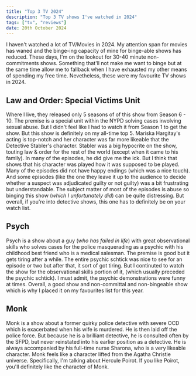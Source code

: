 ```yaml
---
title: "Top 3 TV 2024"
description: "Top 3 TV shows I've watched in 2024"
tags: ["tv", "reviews"]
date: 20th October 2024
---
```

<section>
	I haven't watched a lot of TV/Movies in 2024. My attention span for movies has waned and the binge-ing capacity of mine for binge-able shows
	has reduced. These days, I'm on the lookout for 30-40 minute non-commitments shows. Something that'll not make me want to binge but at the same
	time allow me to fallback when I have exhausted my other means of spending my free time. Nevetheless, these were my favourite TV shows in 2024.
</section>
<section className="mt-10 flex flex-col gap-2">
	<div>
		<h2 className="text-lg lg:text-xl font-bold">Law and Order: Special Victims Unit</h2>
	</div>
	<p>
		Where I live, they released only 5 seasons of of this show from Season 6 - 10. The premise is a special unit within the NYPD solving cases
		involving sexual abuse. But I didn't feel like I had to watch it from Season 1 to get the show.
		But this show is definitely on my all-time top 5. Mariska Hargitay's acting is top-notch and her character was far more likeable that the Detective
		Stabler's character. Stabler was a big hypocrite on the show, touting law & order for the rest of the world (except when it came to his family).
		In many of the episodes, he did give me the ick. But I think that shows that his character was played how it was supposed to be played. Many of the
		episodes did not have happy endings (which was a nice touch). And some episodes (like the one they leave it up to the audience to decide whether a
		suspect was adjudicated guilty or not guilty) was a bit frustrating but understandable. The subject matter of most of the episodes is abuse so
		binging this show (<i>which I unfortunately did</i>) can be quite distressing. But overall, if you're into detective shows, this one has to definitely
		be on your watch list.
	</p>
	<div>
		<h2 className="text-lg lg:text-xl font-bold">Psych</h2>
	</div>
	<p>
		Psych is a show about a guy (<i>who has failed in life</i>) with great observational skills who solves cases for the police masquerading as a psychic
		with his childhood best friend who is a medical salesman. The premise is good but it gets tiring after a while. The entire psychic schtick was
		nice to see for an episode or two but after that, it sort of got tiring. But I continuted to watch the show for the observational skills portion
		of it, (which usually preceded the psychic schtick). I must admit, the psychic demonstrations were funny at times. Overall, a good show and non-committal
		and non-bingeable show which is why I placed it on my favourites list for this year.
	</p>
	<div>
		<h2 className="text-lg lg:text-xl font-bold">Monk</h2>
	</div>
	<p>
		Monk is a show about a former quirky police detective with severe OCD which is exacerbated when his wife is murdered.
		He is then laid off the police force.
		But because he is a brilliant detective, he is consulted often by the SFPD, but never reinstated into his earlier position as a detective.
		He is always accompanied by his full-time nurse Sharona, who is a very likeable character. Monk feels like a character lifted from the Agatha
		Christie universe. Specifically, I'm talking about Hercule Poirot. If you like Poirot, you'll definitely like the character of Monk.
	</p>
</section>
